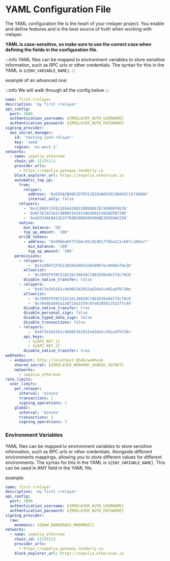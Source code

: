 # YAML Configuration File

The YAML configuration file is the heart of your rrelayer project. You enable and define features and is the best source of
truth when working with rrelayer.

**YAML is case-sensitive, so make sure to use the correct case when defining the fields in the configuration file.**

:::info
YAML files can be mapped to environment variables to store sensitive information, such as RPC urls or other credentials.
The syntax for this in the YAML is `${ENV_VARIABLE_NAME}`.
:::

example of an advanced one:

:::info
We will walk through all the config below
:::

```yaml [rrelayer.yaml]
name: first-rrelayer
description: 'my first rrelayer'
api_config:
  port: 3000
  authentication_username: ${RRELAYER_AUTH_USERNAME}
  authentication_password: ${RRELAYER_AUTH_PASSWORD}
signing_provider:
  aws_secret_manager:
    id: 'testing-josh-relayer'
    key: 'seed'
    region: 'eu-west-1'
networks:
  - name: sepolia_ethereum
    chain_id: 11155111
    provider_urls:
      - https://sepolia.gateway.tenderly.co
    block_explorer_url: https://sepolia.etherscan.io
    automatic_top_up:
      from:
        relayer:
          address: '0x655B2B8861D7E911D283A05A5CAD042C157106DA'
          internal_only: false
      relayers:
        - '0x1C09DF15FB12656420033EB58067EC9406EF0E26'
        - '0x6F3E343161C4B905342015AD20A5C492ADFB730E'
        - '0x68333AE8A21E1F768B20DB409486BE2D569A5258'
      native:
        min_balance: '50'
        top_up_amount: '100'
      erc20_tokens:
        - address: '0x99bba657f2bbc93c02d617f8ba121cb8fc104acf'
          min_balance: '100'
          top_up_amount: '500'
    permissions:
      - relayers:
          - '0x1c09df15fb12656420033eb58067ec9406ef0e26'
        allowlist:
          - '0x70997970C51812dc3A010C7d01b50e0d17dc79C8'
        disable_native_transfer: false
      - relayers:
          - '0x6f3e343161c4b905342015ad20a5c492adfb730e'
        allowlist:
          - '0x70997970C51812dc3A010C7d01b50e0d17dc79C8'
          - '0x70e0ba845a1a0f2da3359c97e0285013525ffc49'
        disable_native_transfer: true
        disable_personal_sign: false
        disable_typed_data_sign: false
        disable_transactions: false
      - relayers:
          - '0x6f3e343161c4b905342015ad20a5c492adfb730c'
        api_keys:
          - ${API_KEY_1}
          - ${API_KEY_2}
        disable_native_transfer: true
webhooks:
  - endpoint: http://localhost:8546/webhook
    shared_secret: ${RRELAYER_WEBHOOK_SHARED_SECRET}
    networks:
      - sepolia_ethereum
rate_limits:
  user_limits:
    per_relayer:
      interval: 'minute'
      transactions: 1
      signing_operations: 1
    global:
      interval: 'minute'
      transactions: 3
      signing_operations: 3
```

### Environment Variables

YAML files can be mapped to environment variables to store sensitive information, such as RPC urls or other credentials.
Alongside different environments mappings, allowing you to store different values for different environments.
The syntax for this in the YAML is `${ENV_VARIABLE_NAME}`. This can be used in ANY field in the YAML file.

example:

```yaml [rrelayer.yaml]
name: first-rrelayer
description: 'my first rrelayer'
api_config:
  port: 3000
  authentication_username: ${RRELAYER_AUTH_USERNAME}
  authentication_password: ${RRELAYER_AUTH_PASSWORD}
signing_provider:
  raw:
    mnemonic: ${RAW_DANGEROUS_MNEMONIC}
networks:
  - name: sepolia_ethereum
    chain_id: 11155111
    provider_urls:
      - https://sepolia.gateway.tenderly.co
    block_explorer_url: https://sepolia.etherscan.io
```
